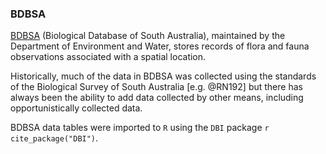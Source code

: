 ### BDBSA 

[BDBSA](https://www.environment.sa.gov.au/topics/Science/Information_data/Biological_databases_of_South_Australia) (Biological Database of South Australia), maintained by the Department of Environment and Water, stores records of flora and fauna observations associated with a spatial location.

Historically, much of the data in BDBSA was collected using the standards of the Biological Survey of South Australia [e.g. @RN192] but there has always been the ability to add data collected by other means, including opportunistically collected data.

BDBSA data tables were imported to `R` using the `DBI` package `r cite_package("DBI")`.